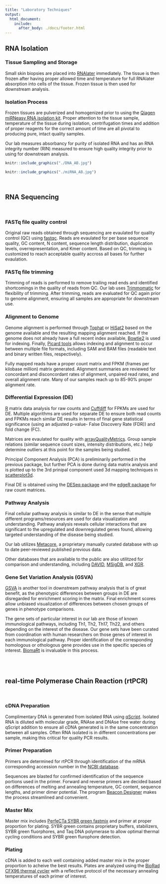 ---
title: "Laboratory Techniques"
output: 
  html_document:
    include:
      after_body: ./docs/footer.html
---

<div class = "row">

<div class = "col-md-6">
## RNA Isolation

### Tissue Sampling and Storage
Small skin biopsies are placed into [RNAlater](https://www.thermofisher.com/us/en/home/brands/product-brand/rnalater.html?gclid=CjwKCAjw-7LrBRB6EiwAhh1yX5owMPgNyYuK0uBAWrw2u1AIdLdKdFAJg7shzsXeb04Nxb9EBd5vAxoCl_QQAvD_BwE&s_kwcid=AL!3652!3!352479661678!e!!g!!rnalater&ef_id=CjwKCAjw-7LrBRB6EiwAhh1yX5owMPgNyYuK0uBAWrw2u1AIdLdKdFAJg7shzsXeb04Nxb9EBd5vAxoCl_QQAvD_BwE:G:s&s_kwcid=AL!3652!3!352479661678!e!!g!!rnalater) immediately. The tissue is then frozen after having proper allowed time and temperature for full RNAlater absorption into cells of the tissue. Frozen tissue is then used for downstream analysis.

### Isolation Process
Frozen tissues are pulverized and homogenized prior to using the [Qiagen miRNeasy RNA isolation kit](https://www.qiagen.com/us/products/discovery-and-translational-research/dna-rna-purification/rna-purification/mirna/mirneasy-mini-kit/#orderinginformation). Proper attention to the tissue sample, temperature of the tissue during isolation, centrifugation times and addition of proper reagents for the correct amount of time are all pivotal to producing pure, intact quality samples.  

Our lab measures absorbancy for purity of isolated RNA and has an RNA integrity number (RIN) measured to ensure high quality integrity prior to using for downstream analysis.

</div>

<div class = "col-md-6">
```{r DNA, out.width='40%', fig.align='center', echo=FALSE}
knitr::include_graphics("./DNA_AB.jpg")
```

```{r miRNA, out.width='75%', fig.align='center', echo=FALSE}
knitr::include_graphics("./miRNA_AB.jpg")
```
</div>
</div>
<br>

## RNA Sequencing
 <br>
 
### FASTq file quality control
Original raw reads obtained through sequencing are evaulated for quality control (QC) using [fastqc](https://www.bioinformatics.babraham.ac.uk/projects/fastqc/). Reads are evaulated for per base sequence quality, GC content, N content, sequence length distribution, duplication levels, overrepresentation, and Kmer content.  Based on QC, trimming is customized to reach acceptable quality accross all bases for further evaulation.

### FASTq file trimming
Trimming of reads is performed to remove trailing read ends and identified shortcomings in the quality of reads from QC. Our lab uses [Trimmomatic](https://www.ncbi.nlm.nih.gov/pmc/articles/PMC4103590/) for flexibility of trimming. After trimming, reads are evaluated for QC again prior to genome alignment, ensuring all samples are appropriate for downstream use. 

### Alignment to Genome
Genome alignment is performed through [Tophat](https://ccb.jhu.edu/software/tophat/manual.shtml) or [HiSat2](https://ccb.jhu.edu/software/hisat2/index.shtml) based on the genome available and the resulting mapping alignment reached. If the genome does not already have a full recent index available, [Bowtie2](http://bowtie-bio.sourceforge.net/bowtie2/index.shtml) is used for indexing. Finally, [Picard tools](http://broadinstitute.github.io/picard/) allows indexing and alignment to occur between multiple file formats, including SAM and BAM files (readable text and binary written files, respectively).

Fully mapped reads have a proper count matrix and FPKM (frames per kilobase million) matrix generated. Alignment summaries are reviewed for concordant and disconcordant rates of alignment, unpaired read rates, and overall alignment rate. Many of our samples reach up to 85-90% proper alignment rate.

### Differential Expression (DE)
[R](https://cran.r-project.org/) matrix data analysis for raw counts and [Cuffdiff](https://software.broadinstitute.org/cancer/software/genepattern/modules/docs/Cuffdiff/7) for FPKMs are used for DE. Multiple algorithms are used for separate DE to ensure both read counts and FPKMs reach similar DE results in terms of final gene statistical significance (using an adjusted p-value- False Discovery Rate (FDR)) and fold change (FC). 

Matrices are evaulated for quality with [arrayQualityMetrics](https://bioconductor.org/packages/release/bioc/manuals/arrayQualityMetrics/man/arrayQualityMetrics.pdf). Group sample relations (similar sequence count sizes, intensity distributions, etc.) help determine outliers at this point for the samples being studied. 

Principal Component Analysis (PCA) is preliminarily performed in the previous package, but further PCA is done during data matrix analysis and is plotted up to the 3rd prinipal component used 3d mapping techniques in [scatterplot3d](https://cran.r-project.org/web/packages/scatterplot3d/index.html).

Final DE is obtained using the [DESeq package](https://bioconductor.org/packages/release/bioc/vignettes/DESeq/inst/doc/DESeq.pdf) and the [edgeR package](https://www.bioconductor.org/packages/release/bioc/vignettes/edgeR/inst/doc/edgeRUsersGuide.pdf) for raw count matrices. 

### Pathway Analysis
Final cellular pathway analysis is similar to DE in the sense that multiple different programs/resources are used for data visualization and understanding. Pathway analysis reveals cellular interactions that are significant to the upregulated and downregulated genes found, allowing targeted understanding of the disease being studied.

Our lab utilizes [Metacore](http://health.library.emory.edu/resources/software/genomic-tools/metacore.html), a proprietary manually curated database with up to date peer-reviewed published previous data. 

Other databases that are available to the public are also utilitzed for comparison and understanding, including [DAVID](https://david.ncifcrf.gov/), [MSigDB](http://software.broadinstitute.org/gsea/msigdb), and [XGR](https://cran.r-project.org/web/packages/XGR/index.html). 

### Gene Set Variation Analysis (GSVA)
[GSVA](https://bioconductor.org/packages/release/bioc/vignettes/GSVA/inst/doc/GSVA.pdf) is another tool in downstream pathway analysis that is of great benefit, as the phenotypic differences between groups in DE are disregarded for enrichment scoring in the matrix. Final enrichment scores allow unbiased visualization of differences between chosen groups of genes in phenotype comparisons.

The gene sets of particular interest in our lab are those of known immunological pathways, including Th1, Th2, Th17, Th22, and others depending on the interest of the disease. Our gene sets have been curated from coordination with human researchers on those genes of interest in each immunological pathway. Proper identification of the corresponding homologous or othologous gene provides use in the specific species of interest. [BiomaRt](https://www.bioconductor.org/packages/devel/bioc/vignettes/biomaRt/inst/doc/biomaRt.html) is invaluable in this process.

<br>
<br>

## real-time Polymerase Chain Reaction (rtPCR)
<br>

### cDNA Preparation
Complimentary DNA is generated from isolated RNA using [qScript](https://www.quantabio.com/qscript-cdna-supermix). Isolated RNA is diluted with molecular grade, RNAse and DNAse free water during qScript addition to ensure all cDNA generated is in the same concentration between all samples. Often RNA isolated is in different concentrations per sample, making this critical for quality PCR results.


### Primer Preparation
Primers are determined for rtPCR through identification of the mRNA corresponding accession number in the [NCBI database](https://www.ncbi.nlm.nih.gov/nucleotide/). 

Sequences are blasted for confirmed identification of the sequence portions used in the primer. Forward and reverse primers are decided based on differences of melting and annealing temperature, GC content, sequence lengths, and primer dimer potential. The program [Beacon Designer](http://www.premierbiosoft.com/molecular_beacons/) makes the process streamlined and convenient.

### Master Mix
Master mix includes [PerfeCTa SYBR green fastmix](https://www.quantabio.com/perfecta-sybr-green-fastmix) and primer at proper proportion for plating. SYBR green contains proprietary buffers, stabilizers, SYBR green fluorphores, and Taq DNA polymerase to allow optimal thermal cycling conditions and SYBR green flurophore detection.

### Plating
cDNA is added to each well containing added master mix in the proper proportion to acheive the best results. Plates are analyzed using the [BioRad CFX96 thermal cycler](https://www.bio-rad.com/en-us/product/cfx96-touch-real-time-pcr-detection-system?ID=LJB1YU15&WT.mc_id=170125003024&WT.srch=1&WT.knsh_id=60014904-4db5-4f86-982f-60003e6a8abf&gclid=CjwKCAjwnrjrBRAMEiwAXsCc4_bsVEv55HCLPqqbKhapaqesYzmqyPp-dMwSFW0Tv7xs8H-oOZxHoBoCFLMQAvD_BwE) with a reflective protocol of the necessary annealing temperatures of each primer of interest.

<br>

